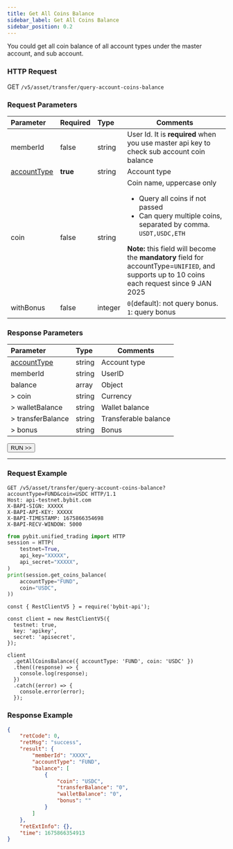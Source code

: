 ```yaml
---
title: Get All Coins Balance
sidebar_label: Get All Coins Balance
sidebar_position: 0.2
---
```

You could get all coin balance of all account types under the master account, and sub account.

### HTTP Request
GET `/v5/asset/transfer/query-account-coins-balance`

### Request Parameters
| Parameter | Required | Type | Comments|
|:----- |:-------|:-----|------ |
|memberId|false |string |User Id. It is <b>required</b> when you use master api key to check sub account coin balance |
|[accountType](../../enum#accounttype)|<b>true</b> |string |Account type |
|coin |false |string |Coin name, uppercase only <ul><li>Query all coins if not passed</li><li>Can query multiple coins, separated by comma. `USDT,USDC,ETH`</li></ul>**Note:** this field will become the **mandatory** field for accountType=`UNIFIED`, and supports up to 10 coins each request since 9 JAN 2025|
|withBonus |false |integer |`0`(default): not query bonus. `1`: query bonus  |

### Response Parameters
| Parameter | Type | Comments|
|:----- |:-----|----- |
|[accountType](../../enum#accounttype) |string |Account type|
|memberId |string |UserID|
|balance |array |Object |
|> coin |string |Currency|
|> walletBalance |string |Wallet balance|
|> transferBalance |string |Transferable balance|
|> bonus |string |Bonus|

<a href="/api-explorer/v5/asset/all-balance"><Button>RUN >></Button></a>

---

### Request Example

<Tabs groupId="programming-languages">
<TabItem value="http" label="HTTP">

```http
GET /v5/asset/transfer/query-account-coins-balance?accountType=FUND&coin=USDC HTTP/1.1
Host: api-testnet.bybit.com
X-BAPI-SIGN: XXXXX
X-BAPI-API-KEY: XXXXX
X-BAPI-TIMESTAMP: 1675866354698
X-BAPI-RECV-WINDOW: 5000
```

</TabItem>
<TabItem value="python" label="Python">

```python
from pybit.unified_trading import HTTP
session = HTTP(
    testnet=True,
    api_key="XXXXX",
    api_secret="XXXXX",
)
print(session.get_coins_balance(
    accountType="FUND",
    coin="USDC",
))
```

</TabItem>

<TabItem value="Node" label="Node.js">

```n4js
const { RestClientV5 } = require('bybit-api');

const client = new RestClientV5({
  testnet: true,
  key: 'apikey',
  secret: 'apisecret',
});

client
  .getAllCoinsBalance({ accountType: 'FUND', coin: 'USDC' })
  .then((response) => {
    console.log(response);
  })
  .catch((error) => {
    console.error(error);
  });
```

</TabItem>
</Tabs>

### Response Example

```json
{
    "retCode": 0,
    "retMsg": "success",
    "result": {
        "memberId": "XXXX",
        "accountType": "FUND",
        "balance": [
            {
                "coin": "USDC",
                "transferBalance": "0",
                "walletBalance": "0",
                "bonus": ""
            }
        ]
    },
    "retExtInfo": {},
    "time": 1675866354913
}
```
